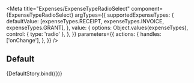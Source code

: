 
<Meta
  title="Expenses/ExpenseTypeRadioSelect"
  component={ExpenseTypeRadioSelect}
  argTypes={{
    supportedExpenseTypes: {
      defaultValue: [expenseTypes.RECEIPT, expenseTypes.INVOICE, expenseTypes.GRANT],
    },
    value: {
      options: Object.values(expenseTypes),
      control: { type: 'radio' },
    },
  }}
  parameters={{
    actions: {
      handles: ['onChange'],
    },
  }}
/>

## Default


<Story name="Default">{DefaultStory.bind({})}</Story>

<ArgsTable story="Default" />
